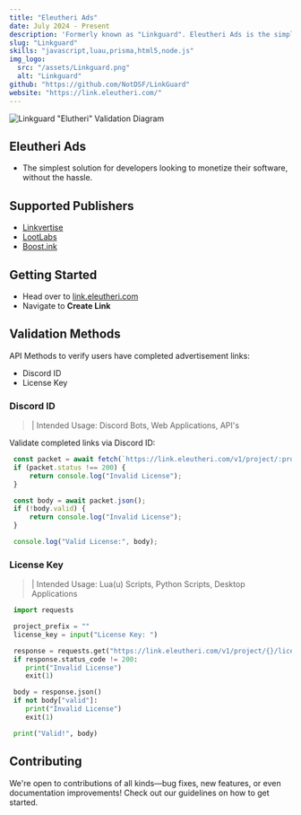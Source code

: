 ```yaml
---
title: "Eleutheri Ads"
date: July 2024 - Present
description: 'Formerly known as "Linkguard". Eleutheri Ads is the simplest solution for developers looking to monetize their software, without the hassle.'
slug: "Linkguard"
skills: "javascript,luau,prisma,html5,node.js"
img_logo:
  src: "/assets/Linkguard.png"
  alt: "Linkguard"
github: "https://github.com/NotDSF/LinkGuard"
website: "https://link.eleutheri.com/"
---
```

![Linkguard "Elutheri" Validation Diagram](/assets/showcase/LinkguardDiagram.png)

## Eleutheri Ads
- The simplest solution for developers looking to monetize their software, without the hassle.

## Supported Publishers
- [Linkvertise](https://linkvertise.com)
- [LootLabs](https://lootlabs.gg)
- [Boost.ink](https://boost.ink)

## Getting Started
- Head over to [link.eleutheri.com](https://link.eleutheri.com)
- Navigate to **Create Link**

## Validation Methods
API Methods to verify users have completed advertisement links:
- Discord ID
- License Key

### Discord ID
 > | Intended Usage: Discord Bots, Web Applications, API's

Validate completed links via Discord ID:
```javascript
 const packet = await fetch(`https://link.eleutheri.com/v1/project/:projectPrefix/discord/:discordID`);
 if (packet.status !== 200) {
     return console.log("Invalid License");
 }

 const body = await packet.json();
 if (!body.valid) {
     return console.log("Invalid License");
 }

 console.log("Valid License:", body);
```

### License Key
 > | Intended Usage: Lua(u) Scripts, Python Scripts, Desktop Applications
```py
 import requests

 project_prefix = ""
 license_key = input("License Key: ")

 response = requests.get("https://link.eleutheri.com/v1/project/{}/licenses/{}".format(project_prefix, license_key))
 if response.status_code != 200:
    print("Invalid License")
    exit(1)

 body = response.json()
 if not body["valid"]:
    print("Invalid License")
    exit(1)

 print("Valid!", body)

```

## Contributing

We're open to contributions of all kinds—bug fixes, new features, or even documentation improvements! Check out our guidelines on how to get started.